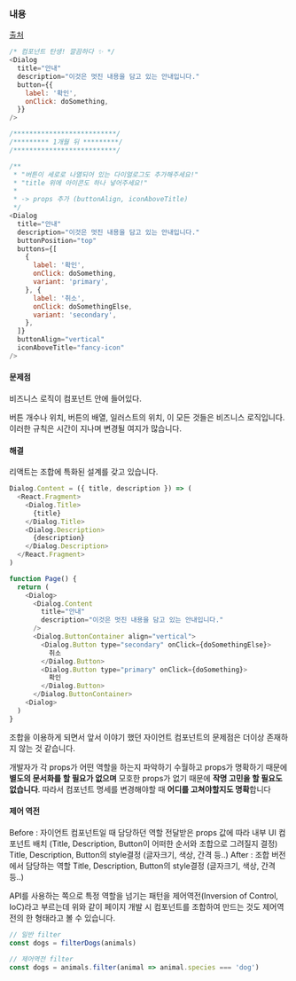 ### 내용

[출처](https://kwoncheol.me/posts/break-the-component)

```javascript
/* 컴포넌트 탄생! 깔끔하다 ✨ */
<Dialog
  title="안내"
  description="이것은 멋진 내용을 담고 있는 안내입니다."
  button={{
    label: '확인',
    onClick: doSomething,
  }}
/>

/**************************/
/********* 1개월 뒤 *********/
/**************************/

/**
 * "버튼이 세로로 나열되어 있는 다이얼로그도 추가해주세요!"
 * "title 위에 아이콘도 하나 넣어주세요!"
 *
 * -> props 추가 (buttonAlign, iconAboveTitle)
 */
<Dialog
  title="안내"
  description="이것은 멋진 내용을 담고 있는 안내입니다."
  buttonPosition="top"
  buttons={[
    {
      label: '확인',
      onClick: doSomething,
      variant: 'primary',
    }, {
      label: '취소',
      onClick: doSomethingElse,
      variant: 'secondary',
    },
  ]}
  buttonAlign="vertical"
  iconAboveTitle="fancy-icon"
/>
```

#### 문제점

비즈니스 로직이 컴포넌트 안에 들어있다.

버튼 개수나 위치, 버튼의 배열, 일러스트의 위치, 이 모든 것들은 비즈니스 로직입니다. 이러한 규칙은 시간이 지나며 변경될 여지가 많습니다.

#### 해결

리액트는 조합에 특화된 설계를 갖고 있습니다.
```javascript
Dialog.Content = ({ title, description }) => (
  <React.Fragment>
    <Dialog.Title>
      {title}
    </Dialog.Title>
    <Dialog.Description>
      {description}
    </Dialog.Description>
  </React.Fragment>
)

function Page() {
  return (
    <Dialog>
      <Dialog.Content
        title="안내"
        description="이것은 멋진 내용을 담고 있는 안내입니다."
      />
      <Dialog.ButtonContainer align="vertical">
        <Dialog.Button type="secondary" onClick={doSomethingElse}>
          취소
        </Dialog.Button>
        <Dialog.Button type="primary" onClick={doSomething}>
          확인
        </Dialog.Button>
      </Dialog.ButtonContainer>
    <Dialog>
  )
}
```

조합을 이용하게 되면서 앞서 이야기 했던 자이언트 컴포넌트의 문제점은 더이상 존재하지 않는 것 같습니다.

개발자가 각 props가 어떤 역할을 하는지 파악하기 수월하고
props가 명확하기 때문에 **별도의 문서화를 할 필요가 없으며**
모호한 props가 없기 때문에 **작명 고민을 할 필요도 없습니다**.
따라서 컴포넌트 명세를 변경해야할 때 **어디를 고쳐야할지도 명확**합니다

#### 제어 역전

Before : 자이언트 컴포넌트일 때 담당하던 역할
전달받은 props 값에 따라 내부 UI 컴포넌트 배치 (Title, Description, Button이 어떠한 순서와 조합으로 그려질지 결정)
Title, Description, Button의 style결정 (글자크기, 색상, 간격 등..)
After : 조합 버전에서 담당하는 역할
Title, Description, Button의 style결정 (글자크기, 색상, 간격 등..)

API를 사용하는 쪽으로 특정 역할을 넘기는 패턴을 제어역전(Inversion of Control, IoC)라고 부르는데 위와 같이 페이지 개발 시 컴포넌트를 조합하여 만드는 것도 제어역전의 한 형태라고 볼 수 있습니다.

```javascript
// 일반 filter
const dogs = filterDogs(animals)

// 제어역전 filter
const dogs = animals.filter(animal => animal.species === 'dog')
```
